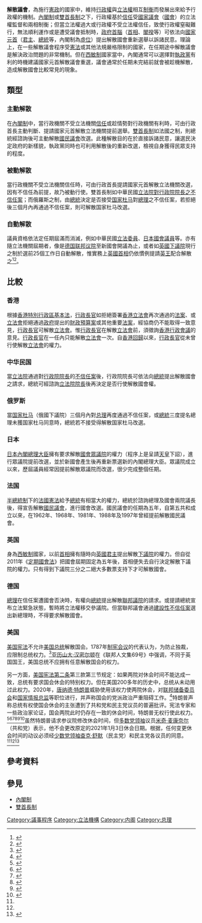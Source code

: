 {{NoteTA |G1=Country 
}}
'''解散議會'''，為施行[[憲政|憲政]]的國家中，維持[[行政權|行政權]]與[[立法權|立法權]]相互[[制衡|制衡]]而發展出來給予行政權的機制。[[內閣制|內閣制]]或[[雙首長制|雙首長制]]之下，行政權基於[[不信任动议|信任]]受[[國家議會|國家議會]]（[[國會|國會]]）的立法權監督和兩相制衡；但當立法權過大或行政權不受立法權信任，致使行政權窒礙難行，無法順利運作或是遭受議會抵制時，[[政府首腦|政府首腦]]（[[首相|首相]]、[[閣揆|閣揆]]等）可依法向[[國家元首|國家元首]]（[[君主|君主]]、[[總統|總統]]等，內閣制為[[虛位元首|虛位]]）提出解散國會重新選舉以訴諸民意。理論上，在一些解散議會程序受[[憲法|憲法]]或其他法規嚴格限制的國家，在任期途中解散議會是解決政治問題的非常機制。但在[[西敏制|西敏制]]國家當中，內閣通常可以選擇對[[執政黨|執政黨]]有利的時機建議國家元首解散議會重選，議會通常於任期未完結前就會被趁機解散，造成解散國會比較常見的現象。

== 類型 ==
=== 主動解散 ===
在[[內閣制|內閣制]]中，當行政機關不受立法機關[[不信任动议|信任]]或趁情勢對行政機關有利時，可由行政首長主動判斷、提請國家元首解散立法機關提前選舉。[[雙首長制|雙首長制]]如法國之制，則總統經諮詢後可主動解散[[法國國民議會|國民議會]]改選。此種解散目的在於直接訴諸民意，讓選民決定政府的新樣貌，執政黨同時也可利用解散後的重新改選，檢視自身獲得民眾支持的程度。

=== 被動解散 ===
當行政機關不受立法機關信任時，可由行政首長提請國家元首解散立法機關改選，因有不信任為前提，故乃被動行使。雙首長制如中華民國[[立法院對行政院院長之不信任案|立法院對行政院院長之不信任案]]；而俄羅斯之制，由[[俄羅斯總統|總統]]決定是否接受[[国家杜马|国家杜马]]對[[俄羅斯總理|總理]]之不信任案，若拒絕後三個月內再通過不信任案，則可解散国家杜马改選。

=== 自動解散 ===
議員資格依法定任期屆滿而消滅，例如中華民國[[立法委員|立法委員]]、[[日本國會議員|日本國會議員]]等。亦有隨立法機關屆期者，像是[[德国联邦议院|德国联邦议院]]至新國會開議為止，或者如[[英國下議院|英國下議院]]現行之制於選前25個工作日自動解散，惟實務上[[英國首相|英國首相]]仍依慣例提請[[英王|英王]]配合解散之<ref>{{cite news|title=背景：英國大選和「固定任期議會法」|url=http://www.bbc.com/zhongwen/trad/uk/2015/04/150406_uk_elections_fixterm|publisher=[[BBC|BBC]]|date=2015-04-06|accessdate=|language=|archive-date=2021-03-04|archive-url=https://web.archive.org/web/20210304192018/https://www.bbc.com/zhongwen/trad/uk/2015/04/150406_uk_elections_fixterm|dead-url=no}}</ref><ref>{{cite news|title=英國大選6/8 週三午夜解散國會|url=http://www.bcc.com.tw/newsview.3029784|publisher=[[中廣新聞網|中廣新聞網]]|date=2017-05-03|accessdate=|language=|archive-date=2017-09-25|archive-url=https://web.archive.org/web/20170925181853/http://www.bcc.com.tw/newsview.3029784|dead-url=no}}</ref>。

== 比較 ==
=== 香港 ===
根據[[香港特別行政區基本法|香港特別行政區基本法]]，[[香港特別行政區行政長官|行政長官]]如拒絕簽署[[香港立法會|香港立法會]]再次通過的[[法案|法案]]、或[[香港立法會|立法會]]拒絕通過[[香港特別行政區政府|政府]]提出的[[香港政府財政預算案|財政預算案]]或其他重要[[法案|法案]]，經協商仍不能取得一致意見，[[香港特別行政區行政長官|行政長官]]可解散[[香港立法會|立法會]]。惟[[香港特別行政區行政長官|行政長官]]在解散[[香港立法會|立法會]]前，須徵詢[[香港行政會議|香港行政會議]]的意見。[[香港特別行政區行政長官|行政長官]]在一任內只能解散[[香港立法會|立法會]]一次。自[[香港回歸|香港回歸]]以來，[[香港特別行政區行政長官|行政長官]]從未曾行使解散[[香港立法會|立法會]]的權力。

=== 中华民国 ===
{{main|立法院對行政院院長之不信任案}}
當[[立法院|立法院]]通過對[[行政院院長|行政院院長]]的[[不信任動議|不信任案]]後，行政院院長可依法向[[中華民國總統|總統]]提出解散國會之請求，總統可經諮詢[[立法院院長|立法院院長]]後再決定是否行使解散國會權。

=== 俄罗斯 ===
當[[国家杜马|国家杜马]]（俄國下議院）三個月內對[[俄罗斯总理|总理]]再度通過不信任案，或[[俄罗斯总统|總統]]三度提名總理未獲国家杜马同意時，總統若不接受得解散国家杜马改選。

=== 日本 ===
{{main|眾議院解散}}

[[日本內閣總理大臣|日本內閣總理大臣]]擁有要求解散[[國會_(日本)|國會]][[众议院_(日本)|眾議院]]的權力（程序上是呈請[[天皇|天皇]]下詔），進行眾議院提前改選，並於新國會產生後再重新票選新的內閣總理大臣。眾議院成立以來，歷屆議員經常因提前解散眾議院而改選，很少完成整個任期。

=== 法国 ===
[[半總統制|半總統制]]下的[[法国|法國憲法]]給予[[法國總統|總統]]有相當大的權力，總統於諮詢總理及國會兩院議長後，得宣告解散[[法國國民議會|國民議會]]，進行國會改選。國民議會的任期為五年，自第五共和成立以來，在1962年、1968年、1981年、1988年及1997年曾經提前解散國民議會。

=== 英国 ===
身為[[西敏制|西敏制]]國家，以前[[英國首相|首相]]擁有隨時向[[英國君主|英國君主]]提出解散[[英國下議院|下議院]]的權力。但自從2011年《[[定期國會法|定期國會法]]》把國會屆期固定為五年後，首相便失去自行決定解散下議院的權力。只有得到下議院三分之二絕大多數票支持下才可解散國會。

=== 德国 ===
[[德國總理|總理]]在信任案遭國會否決時，有權向[[德國總統|總統]]提出解散[[德國聯邦議院|聯邦議院]]的請求。或提請總統宣布立法緊急狀態，暫時將立法權移交參議院。但當聯邦議會通過[[建設性不信任投票|建設性不信任案]]選出新總理時，不得要求解散國會。

=== 美国 ===
[[美国宪法|美国宪法]]不允许[[美国总统|美国总统]]解散国会。1787年[[美利坚合众国制宪会议|制宪会议]]的代表认为，为防止独裁，应限制总统权力。<ref>{{Cite web|url=http://theconversation.com/the-american-founders-made-sure-the-president-could-never-suspend-congress-122703|title=The American Founders made sure the president could never suspend Congress|last=Gould|first=Eliga|website=The Conversation|language=en|access-date=2020-04-19}}</ref>[[亚历山大·汉密尔顿|亚历山大·汉密尔顿]]在《联邦人文集69号》中强调，不同于英国国王，美国总统不应拥有任意解散国会的权力。

另一方面，[[美国宪法第二条|美国宪法第二条]]第三款第三节规定：如果两院对休会时间不能达成一致，总统有要求国会休会的特别权力。但在美国200多年的历史中，总统从未动用过此权力。2020年，[[唐纳德·特朗普|唐纳德·特朗普]]威胁使用该权力使两院休会，对[[联邦储备委员会|联邦储备委员会]]和[[国家情报总监|国家情报总监]]等职位进行{{link-en|休会任命|Recess appointment}}，并声称国会的党派政治严重阻碍工作。<ref>{{Cite web|url=https://trumpwhitehouse.archives.gov/briefings-statements/remarks-president-trump-vice-president-pence-members-coronavirus-task-force-press-briefing-26/|title=Remarks by President Trump, Vice President Pence, and Members of the Coronavirus Task Force in Press Briefing|language=en-US|via=[[NARA|National Archives]]|work=[[whitehouse.gov|whitehouse.gov]]|access-date=2020-04-22}}</ref>特朗普声称总统有权使国会休会的主张遭到了共和党和民主党议员的普遍批评。宪法专家和一些政治家论证，国会两院此时仍存在一致的休会时间，特朗普无权行使此权力。<ref name=":0">{{Cite web|url=https://thehill.com/homenews/administration/493044-trump-threatens-to-adjourn-both-chambers-of-congress|title=Trump threatens to adjourn both chambers of Congress|last=Zilbermints|first=Regina|date=2020-04-15|website=TheHill|language=en|access-date=2020-04-16}}</ref><ref>{{Cite web|url=https://www.bloomberg.com/news/articles/2020-04-15/trump-says-he-has-constitutional-authority-to-adjourn-congress|title=Trump Claims Untested Power to Adjourn Congress in Nominee Fight|last=Parker|first=Mario|last2=Sink|first2=Justin|date=2020-04-15|website=www.bloomberg.com|access-date=2020-04-16}}</ref><ref name=":1">{{Cite web|url=https://www.washingtonpost.com/politics/trump-threatens-to-adjourn-congress-to-get-his-nominees-through/2020/04/15/e3bfc4c6-7f6a-11ea-9040-68981f488eed_story.html|title=Trump threatens to adjourn Congress to get his nominees but likely would be impeded by Senate rules|author=Itkowitz, Colby; DeBonis, Mike|date=April 16, 2020|access-date=2020-04-16|newspaper=[[The_Washington_Post|The Washington Post]]}}</ref><ref>{{Cite web|url=https://www.smh.com.au/world/north-america/banana-republic-trump-threatens-to-unilaterally-suspend-congress-20200416-p54kaq.html|title='Banana republic': Trump threatens to unilaterally suspend Congress|last=Knott|first=Matthew|date=2020-04-15|website=The Sydney Morning Herald|language=en|access-date=2020-04-22}}</ref><ref>{{Cite web|url=https://www.theatlantic.com/ideas/archive/2020/04/trump-adjournment-constitution/610171/|title=Trump Is Threatening to Subvert the Constitution|last=Schmidt|first=Neal K. Katyal, Thomas P.|date=2020-04-17|website=The Atlantic|language=en-US|access-date=2020-04-22}}</ref><ref>{{Cite web|url=https://www.nationalreview.com/2020/04/recess-appointments-president-trump-empty-threat-congressional-adjournment/|title=The President’s Empty Threat on Recess Appointments|date=2020-04-18|website=National Review|language=en-US|access-date=2020-04-22}}</ref>虽然特朗普请求参议院修改休会时间，但[[美国参议院政党领袖|多数党领袖]]议员[[米奇·麦康奈尔|米奇·麦康奈尔]]（共和党）表示，他不会更改原定的2021年1月3日休会日期。根据{{link-en|美国参议院议事规则|Standing Rules of the United States Senate}}，任何变更休会时间的动议必须经[[美国参议院政党领袖|少数党领袖]][[查克·舒默|查克·舒默]]（民主党）和民主党各议员的同意。<ref name=":0" /><ref name=":1" /><ref>{{Cite web|url=https://www.nationalreview.com/news/mcconnell-dismisses-trumps-call-to-adjourn-congress-to-make-federal-appointments/|title=McConnell Dismisses Trump’s Call to Adjourn Congress to Make Federal Appointments|date=2020-04-16|website=National Review|language=en-US|access-date=2020-04-19}}</ref>

== 參考資料 ==
{{reflist}}

== 參見 ==
*[[內閣制|內閣制]]
*[[雙首長制|雙首長制]]


[[Category:議事程序|Category:議事程序]]
[[Category:立法機構|Category:立法機構]]
[[Category:内阁|Category:内阁]]
[[Category:总理|Category:总理]]